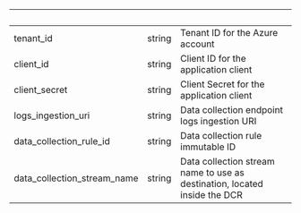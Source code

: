
| &nbsp;                      | &nbsp; | &nbsp;                                                                    |
| --------------------------- | ------ | ------------------------------------------------------------------------- |
| tenant_id                   | string | Tenant ID for the Azure account                                           |
| client_id                   | string | Client ID for the application client                                      |
| client_secret               | string | Client Secret for the application client                                  |
| logs_ingestion_uri          | string | Data collection endpoint logs ingestion URI                               |
| data_collection_rule_id     | string | Data collection rule immutable ID                                         |
| data_collection_stream_name | string | Data collection stream name to use as destination, located inside the DCR |
